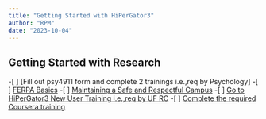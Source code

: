 ```yaml
---
title: "Getting Started with HiPerGator3"
author: "RPM"
date: "2023-10-04"
---
```


## Getting Started with Research

-[ ] [Fill out psy4911 form and complete 2 trainings i.e.,req by Psychology]
   -[ ] [FERPA Basics](https://privacy.ufl.edu/privacy-training/ferpa-basics-and-ferpa-for-faculty/)
   -[ ] [Maintaining a Safe and Respectful Campus ](https://learn-and-grow.hr.ufl.edu/courses-registration/compliance-training/)
-[ ] [Go to HiPerGator3 New User Training i.e.,req by UF RC](https://help.rc.ufl.edu/doc/New_user_training)
-[ ] [Complete the required Coursera training](https://coursera.org/groups/hipergator-account-training-ywszh/invitation)
